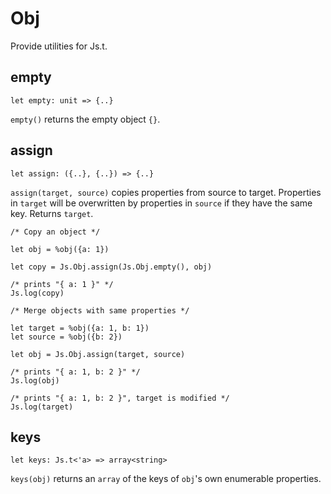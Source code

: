 # Obj

<Intro>

Provide utilities for Js.t.

</Intro>

## empty

```res sig
let empty: unit => {..}
```

`empty()` returns the empty object `{}`.

## assign

```res sig
let assign: ({..}, {..}) => {..}
```

`assign(target, source)` copies properties from source to target.
Properties in `target` will be overwritten by properties in `source` if they have the same key.
Returns `target`.

```res example
/* Copy an object */

let obj = %obj({a: 1})

let copy = Js.Obj.assign(Js.Obj.empty(), obj)

/* prints "{ a: 1 }" */
Js.log(copy)

/* Merge objects with same properties */

let target = %obj({a: 1, b: 1})
let source = %obj({b: 2})

let obj = Js.Obj.assign(target, source)

/* prints "{ a: 1, b: 2 }" */
Js.log(obj)

/* prints "{ a: 1, b: 2 }", target is modified */
Js.log(target)
```

## keys

```res sig
let keys: Js.t<'a> => array<string>
```

`keys(obj)` returns an `array` of the keys of `obj`'s own enumerable properties.
